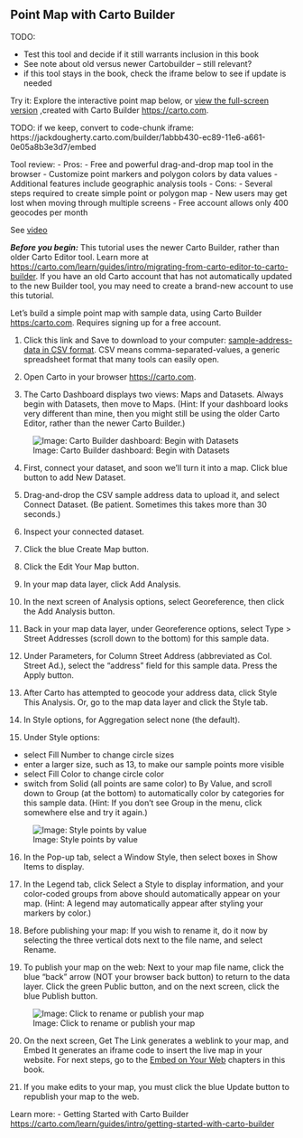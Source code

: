 ## Point Map with Carto Builder {- #carto}
TODO:

- Test this tool and decide if it still warrants inclusion in this book
- See note about old versus newer Cartobuilder -- still relevant?
- if this tool stays in the book, check the iframe below to see if update is needed

Try it:
Explore the interactive point map below, or [view the full-screen version](https://jackdougherty.carto.com/builder/1abbb430-ec89-11e6-a661-0e05a8b3e3d7/embed) ,created with Carto Builder <https://carto.com>.

TODO: if we keep, convert to code-chunk iframe: https://jackdougherty.carto.com/builder/1abbb430-ec89-11e6-a661-0e05a8b3e3d7/embed


Tool review:
- Pros:
  - Free and powerful drag-and-drop map tool in the browser
  - Customize point markers and polygon colors by data values
  - Additional features include geographic analysis tools
- Cons:
  - Several steps required to create simple point or polygon map
  - New users may get lost when moving through multiple screens
  - Free account allows only 400 geocodes per month

See [video](https://youtube.be/lto7Z5wC2hQ)

***Before you begin:*** This tutorial uses the newer Carto Builder, rather than older Carto Editor tool. Learn more at <https://carto.com/learn/guides/intro/migrating-from-carto-editor-to-carto-builder>. If you have an old Carto account that has not automatically updated to the new Builder tool, you may need to create a brand-new account to use this tutorial.

Let's build a simple point map with sample data, using Carto Builder <https:/carto.com>. Requires signing up for a free account.

1) Click this link and Save to download to your computer: [sample-address-data in CSV format](data/sample-address-data.csv). CSV means comma-separated-values, a generic spreadsheet format that many tools can easily open.

2) Open Carto in your browser <https://carto.com>.

3) The Carto Dashboard displays two views: Maps and Datasets. Always begin with Datasets, then move to Maps. (Hint: If your dashboard looks very different than mine, then you might still be using the older Carto Editor, rather than the newer Carto Builder.)

![Image: Carto Builder dashboard: Begin with Datasets](images/06-map/carto-dashboard-maps-datasets.png)

4) First, connect your dataset, and soon we'll turn it into a map. Click blue button to add New Dataset.

5) Drag-and-drop the CSV sample address data to upload it, and select Connect Dataset. (Be patient. Sometimes this takes more than 30 seconds.)

6) Inspect your connected dataset.

7) Click the blue Create Map button.

8) Click the Edit Your Map button.

9) In your map data layer, click Add Analysis.

10) In the next screen of Analysis options, select Georeference, then click the Add Analysis button.

11) Back in your map data layer, under Georeference options, select Type > Street Addresses (scroll down to the bottom) for this sample data.

12) Under Parameters, for Column Street Address (abbreviated as Col. Street Ad.), select the "address" field for this sample data. Press the Apply button.

13) After Carto has attempted to geocode your address data, click Style This Analysis. Or, go to the map data layer and click the Style tab.

14) In Style options, for Aggregation select none (the default).

15) Under Style options:

- select Fill Number to change circle sizes
- enter a larger size, such as 13, to make our sample points more visible
- select Fill Color to change circle color
- switch from Solid (all points are same color) to By Value, and scroll down to Group (at the bottom) to automatically color by categories for this sample data. (Hint: If you don't see Group in the menu, click somewhere else and try it again.)

![Image: Style points by value](images/06-map/carto-point-style-value.png)

16) In the Pop-up tab, select a Window Style, then select boxes in Show Items to display.

17) In the Legend tab, click Select a Style to display information, and your color-coded groups from above should automatically appear on your map. (Hint: A legend may automatically appear after styling your markers by color.)

18) Before publishing your map: If you wish to rename it, do it now by selecting the three vertical dots next to the file name, and select Rename.

19) To publish your map on the web: Next to your map file name, click the blue “back” arrow (NOT your browser back button) to return to the data layer. Click the green Public button, and on the next screen, click the blue Publish button.

![Image: Click to rename or publish your map](images/06-map/carto-publish-map.png)

20) On the next screen, Get The Link generates a weblink to your map, and Embed It generates an iframe code to insert the live map in your website. For next steps, go to the [Embed on Your Web](../../embed) chapters in this book.

21) If you make edits to your map, you must click the blue Update button to republish your map to the web.

Learn more:
- Getting Started with Carto Builder <https://carto.com/learn/guides/intro/getting-started-with-carto-builder>
